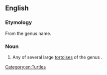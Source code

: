 {{also|Geochelone}}
==English==
{{rfi|en}}
{{wikipedia}}
{{wikispecies}}

===Etymology===
From the genus name.

===Noun===
{{en-noun}}

# Any of several large [[tortoise]]s of the genus {{taxlink|Geochelone|genus|noshow=1}}.

[[Category:en:Turtles]]
